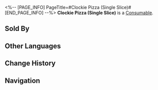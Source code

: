 <%-- [PAGE_INFO]
PageTitle=#Clockie Pizza (Single Slice)#
[END_PAGE_INFO] --%>
{{Item Infobox
|id          = 401021
|image       = Item Clockie Pizza (Single Slice).png
|type        = Consumable
|invCategory = Consumables
|rarity      = 2
|effect      = Upon use, increases all allies' DMG by 24% and reduces their SPD by 5% for the next battle.
|description = A pizza shaped like a clock, originally designed for sharing at parties, but is now also available in single slices for those who don't have many friends.
|source1     = [[Omni-Synthesizer]]
|source2     = [[Clock Diner]]
}}
{{Description|''"What is the meaning of its unique shape? Some see it as a tribute to a mysterious wealthy individual, while others see it as a reminder to cherish each passing moment."''}}
'''Clockie Pizza (Single Slice)''' is a [[Consumable]].

==Sold By==
{{Shop Availability}}

==Other Languages==
{{Other Languages
|en   = Clockie Pizza (Single Slice)
|zhs  = 钟表披萨（单片）
|zht  = 鐘錶披薩（單片）
|ja   = クロックピザ（1ピース）
|ko   = 시계 피자(한 조각)
|es   = Pizza de reloj (porción)
|fr   = Chronoupizza (part)
|ru   = Пицца «Часик» (кусочек)
|th   = Clockie Pizza (Single Slice)
|vi   = Pizza Đồng Hồ (Miếng)
|de   = Clockie-Pizza (Stück)
|id   = Clockie Pizza (Single Slice)
|pt   = Pizza Relogin (Fatia)
}}

==Change History==
{{Change History|2.0}}

==Navigation==
{{Consumable Navbox}}